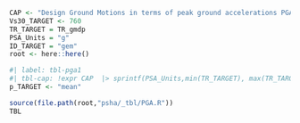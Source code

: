 

```r
CAP <- "Design Ground Motions in terms of peak ground accelerations PGA [%s] for return periods ranging from %s to %s [yr] Spectral ordinates were obtained assuming site conditions with Vs30 ranging from  %s to %s [m/s]. (p=%s)<br>References: **gem2020(L)**: GEM PNG 2020 Hazard Model with linear ergodic site response model. **gem2020(NL):** GEM PNG 2020 Hazard Model with non-linear ergodic site response model from Stewart et al [-@Stewart2020]<br><br>"
Vs30_TARGET <- 760
TR_TARGET = TR_gmdp
PSA_Units = "g" 
ID_TARGET = "gem"
root <- here::here()          

```

```r
#| label: tbl-pga1
#| tbl-cap: !expr CAP  |> sprintf(PSA_Units,min(TR_TARGET), max(TR_TARGET), min(Vs30_TARGET), max(Vs30_TARGET), "mean")
p_TARGET <- "mean"

source(file.path(root,"psha/_tbl/PGA.R"))
TBL
```
